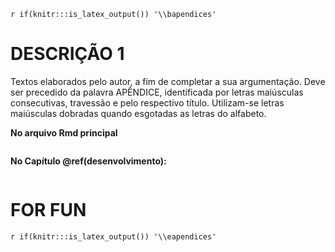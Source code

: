 `r if(knitr:::is_latex_output()) '\\bapendices'`

<!--
If you feel it necessary to include an appendix, it goes here.
-->


# DESCRIÇÃO 1 {#appendix-a}

Textos elaborados pelo autor, a fim de completar a sua argumentação. Deve ser 
precedido da palavra APÊNDICE, identificada por letras maiúsculas consecutivas, 
travessão e pelo respectivo título. Utilizam-se letras maiúsculas dobradas quando
esgotadas as letras do alfabeto.

**No arquivo Rmd principal**

```r
```

**No Capítulo \@ref(desenvolvimento):**

```r
```

# FOR FUN {#appendix-b}

`r if(knitr:::is_latex_output()) '\\eapendices'`
